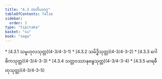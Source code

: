 ```yaml
---
title: "4.3 တတိယဝဂ္ဂ"
tableOfContents: false
sidebar:
  order: 3
type: "tipitaka"
basket: "su"
book: "saga"
---
```



<DynamicBreadcrumb />



<TableOfContents book="saga" section="4.3">
* [4.3.1 သမ္ဗဟုလသုတ္တ](4-3/4-3-1)
* [4.3.2 သမိဒ္ဓိသုတ္တ](4-3/4-3-2)
* [4.3.3 ဂေါဓိကသုတ္တ](4-3/4-3-3)
* [4.3.4 သတ္တဝဿာနုဗန္ဓသုတ္တ](4-3/4-3-4)
* [4.3.5 မာရဓီတုသုတ္တ](4-3/4-3-5)
</TableOfContents>